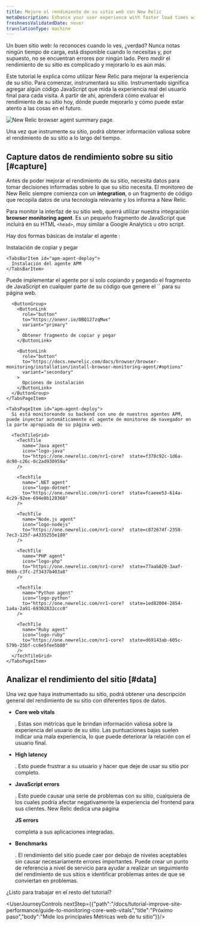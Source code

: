```yaml
---
title: Mejore el rendimiento de su sitio web con New Relic
metaDescription: Enhance your user experience with faster load times with New Relic. This tutorial walks you through the first steps to improve your site performance.
freshnessValidatedDate: never
translationType: machine
---
```



Un buen sitio web: lo reconoces cuando lo ves, ¿verdad? Nunca notas ningún tiempo de carga, está disponible cuando lo necesitas y, por supuesto, no se encuentran errores por ningún lado. Pero _medir_ el rendimiento de su sitio es complicado y mejorarlo lo es aún más.

Este tutorial le explica cómo utilizar New Relic para mejorar la experiencia de su sitio. Para comenzar, instrumentará su sitio. Instrumentado significa agregar algún código JavaScript que mida la experiencia real del usuario final para cada visita. A partir de ahí, aprenderá cómo evaluar el rendimiento de su sitio hoy, dónde puede mejorarlo y cómo puede estar atento a las cosas en el futuro.

<img
  title="Improve your site with New Relic"
  alt="New Relic browser agent summary page."
  src={browserBrowserSummary}
/>

<figcaption>
  Una vez que instrumente su sitio, podrá obtener información valiosa sobre el rendimiento de su sitio a lo largo del tiempo.
</figcaption>

## Capture datos de rendimiento sobre su sitio [#capture]

Antes de poder mejorar el rendimiento de su sitio, necesita datos para tomar decisiones informadas sobre lo que su sitio necesita. El monitoreo de New Relic siempre comienza con un <DoNotTranslate>**integration**</DoNotTranslate>, o un fragmento de código que recopila datos de una tecnología relevante y los informa a New Relic.

Para monitor la interfaz de su sitio web, querrá utilizar nuestra integración <DoNotTranslate>**browser monitoring agent**</DoNotTranslate>. Es un pequeño fragmento de JavaScript que incluirá en su HTML `<head>`, muy similar a Google Analytics u otro script.

Hay dos formas básicas de instalar el agente <InlinePopover type="browser"/>:

<Tabs>
  <TabsBar>
    <TabsBarItem id="js-snippet">
      Instalación de copiar y pegar
    </TabsBarItem>

    <TabsBarItem id="apm-agent-deploy">
      Instalación del agente APM
    </TabsBarItem>
  </TabsBar>

  <TabsPages>
    <TabsPageItem id="js-snippet">
      Puede implementar el agente por sí solo copiando y pegando el fragmento de JavaScript en cualquier parte de su código que genere el `<head>` para su página web.

      <ButtonGroup>
        <ButtonLink
          role="button"
          to="https://onenr.io/0BQ127zqMwx"
          variant="primary"
        >
          Obtener fragmento de copiar y pegar
        </ButtonLink>

        <ButtonLink
          role="button"
          to="https://docs.newrelic.com/docs/browser/browser-monitoring/installation/install-browser-monitoring-agent/#options"
          variant="secondary"
        >
          Opciones de instalación
        </ButtonLink>
      </ButtonGroup>
    </TabsPageItem>

    <TabsPageItem id="apm-agent-deploy">
      Si está monitoreando su backend con uno de nuestros agentes APM, puede inyectar automáticamente el agente de monitoreo de navegador en la parte apropiada de su página web.

      <TechTileGrid>
        <TechTile
          name="Java agent"
          icon="logo-java"
          to="https://one.newrelic.com/nr1-core?  state=f378c92c-1d6a-dc90-c26c-0c2ad930959a"
        />

        <TechTile
          name=".NET agent"
          icon="logo-dotnet"
          to="https://one.newrelic.com/nr1-core?  state=fcaeee53-614a-4c29-92ee-694e0b128368"
        />

        <TechTile
          name="Node.js agent"
          icon="logo-nodejs"
          to="https://one.newrelic.com/nr1-core?  state=c872674f-2350-7ec3-125f-a4335255e180"
        />

        <TechTile
          name="PHP agent"
          icon="logo-php"
          to="https://one.newrelic.com/nr1-core?  state=77aab820-3aaf-066b-c3fc-2f3437b403a8"
        />

        <TechTile
          name="Python agent"
          icon="logo-python"
          to="https://one.newrelic.com/nr1-core?  state=1ed82004-2854-1a4a-2a91-69302832ccc0"
        />

        <TechTile
          name="Ruby agent"
          icon="logo-ruby"
          to="https://one.newrelic.com/nr1-core?  state=d69143ab-605c-579b-25bf-cc6e5fee5b80"
        />
      </TechTileGrid>
    </TabsPageItem>
  </TabsPages>
</Tabs>

## Analizar el rendimiento del sitio [#data]

Una vez que haya instrumentado su sitio, podrá obtener una descripción general del rendimiento de su sitio con diferentes tipos de datos.

* <DoNotTranslate>**Core web vitals**</DoNotTranslate>

  . Estas son métricas que le brindan información valiosa sobre la experiencia del usuario de su sitio. Las puntuaciones bajas suelen indicar una mala experiencia, lo que puede deteriorar la relación con el usuario final.

* <DoNotTranslate>**High latency**</DoNotTranslate>

  . Esto puede frustrar a su usuario y hacer que deje de usar su sitio por completo.

* <DoNotTranslate>**JavaScript errors**</DoNotTranslate>

  . Esto puede causar una serie de problemas con su sitio, cualquiera de los cuales podría afectar negativamente la experiencia del frontend para sus clientes. New Relic dedica una página

  <DoNotTranslate>**JS errors**</DoNotTranslate>

  completa a sus aplicaciones integradas.

* <DoNotTranslate>**Benchmarks**</DoNotTranslate>

  . El rendimiento del sitio puede caer por debajo de niveles aceptables sin causar necesariamente errores importantes. Puede crear un punto de referencia a nivel de servicio para ayudar a realizar un seguimiento del rendimiento de sus sitios e identificar problemas antes de que se conviertan en problemas.

¿Listo para trabajar en el resto del tutorial?

<UserJourneyControls nextStep={{"path":"/docs/tutorial-improve-site-performance/guide-to-monitoring-core-web-vitals","title":"Próximo paso","body":"Mide los principales Métricas web de tu sitio"}}/>